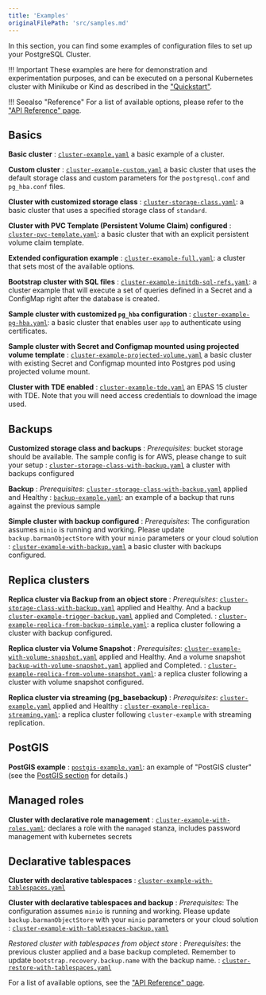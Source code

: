 ```yaml
---
title: 'Examples'
originalFilePath: 'src/samples.md'
---
```


In this section, you can find some examples of configuration files to set up
your PostgreSQL Cluster.

!!! Important
    These examples are here for demonstration and experimentation
    purposes, and can be executed on a personal Kubernetes cluster with Minikube
    or Kind as described in the ["Quickstart"](quickstart.md).

!!! Seealso "Reference"
    For a list of available options, please refer to the ["API Reference" page](cloudnative-pg.v1.md).

## Basics

**Basic cluster**
:  [`cluster-example.yaml`](../samples/cluster-example.yaml)
   a basic example of  a cluster.

**Custom cluster**
:  [`cluster-example-custom.yaml`](../samples/cluster-example-custom.yaml)
   a basic cluster that uses the default storage class and custom parameters for
   the `postgresql.conf` and `pg_hba.conf` files.

**Cluster with customized storage class**
: [`cluster-storage-class.yaml`](../samples/cluster-storage-class.yaml):
   a basic cluster that uses a specified storage class of `standard`.

**Cluster with PVC Template (Persistent Volume Claim) configured**
: [`cluster-pvc-template.yaml`](../samples/cluster-pvc-template.yaml):
   a basic cluster that with an explicit persistent volume claim template.

**Extended configuration example**
: [`cluster-example-full.yaml`](../samples/cluster-example-full.yaml):
   a cluster that sets most of the available options.

**Bootstrap cluster with SQL files**
: [`cluster-example-initdb-sql-refs.yaml`](../samples/cluster-example-initdb-sql-refs.yaml):
   a cluster example that will execute a set of queries defined in a Secret and a ConfigMap right after the database is created.

**Sample cluster with customized `pg_hba` configuration**
: [`cluster-example-pg-hba.yaml`](../samples/cluster-example-pg-hba.yaml):
  a basic cluster that enables user `app` to authenticate using certificates.

**Sample cluster with Secret and Configmap mounted using projected volume template**
: [`cluster-example-projected-volume.yaml`](../samples/cluster-example-projected-volume.yaml)
  a basic cluster with existing Secret and Configmap mounted into Postgres pod using projected volume mount.

**Cluster with TDE enabled**
: [`cluster-example-tde.yaml`](../samples/cluster-example-tde.yaml)
  an EPAS 15 cluster with TDE. Note that you will need access credentials
  to download the image used.

## Backups

**Customized storage class and backups**
:   *Prerequisites*: bucket storage should be available. The sample config is for AWS,
    please change to suit your setup
: [`cluster-storage-class-with-backup.yaml`](../samples/cluster-storage-class-with-backup.yaml) a cluster
   with backups configured

**Backup**
:   *Prerequisites*: [`cluster-storage-class-with-backup.yaml`](../samples/cluster-storage-class-with-backup.yaml)
    applied and Healthy
: [`backup-example.yaml`](../samples/backup-example.yaml):
  an example of a backup that runs against the previous sample

**Simple cluster with backup configured**
:   *Prerequisites*: The configuration assumes `minio` is running and working.
    Please update `backup.barmanObjectStore` with your `minio` parameters or your cloud solution
:  [`cluster-example-with-backup.yaml`](../samples/cluster-example-with-backup.yaml)
   a basic cluster with backups configured.

## Replica clusters

**Replica cluster via Backup from an object store**
:   *Prerequisites*:
    [`cluster-storage-class-with-backup.yaml`](../samples/cluster-storage-class-with-backup.yaml) applied and Healthy.
    And a backup
    [`cluster-example-trigger-backup.yaml`](../samples/cluster-example-trigger-backup.yaml)
    applied and Completed.
: [`cluster-example-replica-from-backup-simple.yaml`](../samples/cluster-example-replica-from-backup-simple.yaml):
   a replica cluster following a cluster with backup configured.

**Replica cluster via Volume Snapshot**
:   *Prerequisites*:
    [`cluster-example-with-volume-snapshot.yaml`](../samples/cluster-example-with-volume-snapshot.yaml) applied and Healthy.
    And a volume snapshot
    [`backup-with-volume-snapshot.yaml`](../samples/backup-with-volume-snapshot.yaml)
    applied and Completed.
: [`cluster-example-replica-from-volume-snapshot.yaml`](../samples/cluster-example-replica-from-volume-snapshot.yaml):
   a replica cluster following a cluster with volume snapshot configured.

**Replica cluster via streaming (pg_basebackup)**
:   *Prerequisites*: [`cluster-example.yaml`](../samples/cluster-example.yaml)
    applied and Healthy
:   [`cluster-example-replica-streaming.yaml`](../samples/cluster-example-replica-streaming.yaml): a replica cluster following `cluster-example` with streaming replication.

## PostGIS

**PostGIS example**
: [`postgis-example.yaml`](../samples/postgis-example.yaml):
   an example of "PostGIS cluster" (see the [PostGIS section](postgis.md) for details.)

## Managed roles

**Cluster with declarative role management**
: [`cluster-example-with-roles.yaml`](../samples/cluster-example-with-roles.yaml):
  declares a role with the `managed` stanza, includes password management with
  kubernetes secrets

## Declarative tablespaces

**Cluster with declarative tablespaces**
: [`cluster-example-with-tablespaces.yaml`](../samples/cluster-example-with-tablespaces.yaml)

**Cluster with declarative tablespaces and backup**
: *Prerequisites*: The configuration assumes `minio` is running and working.
    Please update `backup.barmanObjectStore` with your `minio` parameters or your cloud solution
: [`cluster-example-with-tablespaces-backup.yaml`](../samples/cluster-example-with-tablespaces-backup.yaml)

*Restored cluster with tablespaces from object store*
: *Prerequisites*: the previous cluster applied and a base backup completed.
    Remember to update `bootstrap.recovery.backup.name` with the backup name.
: [`cluster-restore-with-tablespaces.yaml`](../samples/cluster-restore-with-tablespaces.yaml)

For a list of available options, see the ["API Reference" page](cloudnative-pg.v1.md).
